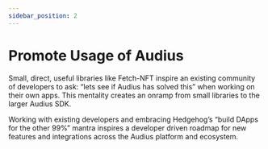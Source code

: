 ```yaml
---
sidebar_position: 2
---
```


# Promote Usage of Audius

Small, direct, useful libraries like Fetch-NFT inspire an existing community of developers to ask: “lets see if Audius has solved this” when working on their own apps. This mentality creates an onramp from small libraries to the larger Audius SDK.

Working with existing developers and embracing Hedgehog’s “build DApps for the other 99%” mantra inspires a developer driven roadmap for new features and integrations across the Audius platform and ecosystem.
